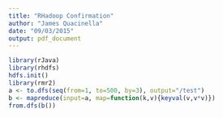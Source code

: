 ```yaml
---
title: "RHadoop Confirmation"
author: "James Quacinella"
date: "09/03/2015"
output: pdf_document
---
```


```r
library(rJava)
library(rhdfs)
hdfs.init()
library(rmr2)
a <- to.dfs(seq(from=1, to=500, by=3), output="/test")
b <- mapreduce(input=a, map=function(k,v){keyval(v,v*v)})
from.dfs(b())
```